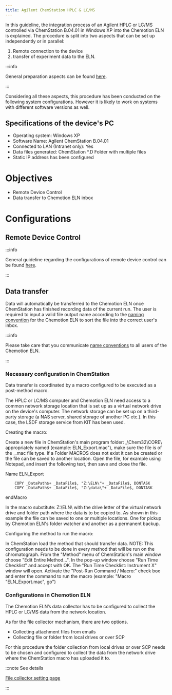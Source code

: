 ```yaml
---
title: Agilent ChemStation HPLC & LC/MS
---
```


In this guideline, the integration process of an Agilent HPLC or LC/MS controlled via ChemStation B.04.01 in Windows XP into the Chemotion ELN is explained.
The procedure is split into two aspects that can be set up independently or in parallel:

1. Remote connection to the device
2. transfer of experiment data to the ELN.

:::info

General preparation aspects can be found [here](../../devices#general-preparation-aspects).

:::

Considering all these aspects, this procedure has been conducted on the following system configurations.
However it is likely to work on systems with different software versions as well.

## Specifications of the device's PC

- Operating system: Windows XP
- Software Name: Agilent ChemStation B.04.01
- Connected to LAN (Intranet only): Yes
- Data files generated: ChemStation \*.D Folder with multiple files
- Static IP address has been configured

# Objectives

- Remote Device Control
- Data transfer to Chemotion ELN inbox

# Configurations

## Remote Device Control

:::info

General guideline regarding the configurations of remote device control can be found [here](../configurations/remote_control).

:::

## Data transfer

Data will automatically be transferred to the Chemotion ELN once ChemStation has finished recording data of the current run.
The user is required to input a valid file output name according to the [naming convention](../../devices#name-conventions) for the Chemotion ELN to sort the file into the correct user's inbox.

:::info

Please take care that you communicate [name conventions](../../devices#name-conventions) to all users of the Chemotion ELN.

:::

### Necessary configuration in ChemStation

Data transfer is coordinated by a macro configured to be executed as a post-method macro.

The HPLC or LC/MS computer and Chemotion ELN need access to a common network storage location that is set up as a virtual network drive on the device's computer.
The network storage can be set up on a third-party storage (a NAS server, shared storage of another PC etc.).
In this case, the LSDF storage service from KIT has been used.

Creating the macro:

Create a new file in ChemStation's main program folder: _\Chem32\CORE\ appropriately named (example: ELN_Export.mac"), make sure the file is of the _.mac file type.
If a Folder MACROS does not exist it can be created or the file can be saved to another location.
Open the file, for example using Notepad, and insert the following text, then save and close the file.

Name ELN_Export

        COPY _DataPath$+ _DataFile$, "Z:\ELN\"+ _DataFile$, DONTASK
        COPY _DataPath$+ _DataFile$, "Z:\data\"+ _DataFile$, DONTASK

endMacro

In the macro substitute:
Z:\ELN\ with the drive letter of the virtual network drive and folder path where the data is to be copied to.
As shown in this example the file can be saved to one or multiple locations.
One for pickup by Chemotion ELN's folder watcher and another as a permanent backup.

Configuring the method to run the macro:

In ChemStation load the method that should transfer data.
NOTE: This configuration needs to be done in every method that will be run on the chromatograph.
From the "Method" menu of ChemStation's main window choose "Edit Entire Method...".
In the pop-up window choose "Run Time Checklist" and accept with OK. The "Run Time Checklist: Instrument X" window will open.
Activate the "Post-Run Command / Macro:" check box and enter the command to run the macro (example: "Macro "ELN_Export.mac", go")

### Configurations in Chemotion ELN

The Chemotion ELN’s data collector has to be configured to collect the HPLC or LC/MS data from the network location.

As for the file collector mechanism, there are two options.

- Collecting attachment files from emails
- Collecting file or folder from local drives or over SCP

For this procedure the folder collection from local drives or over SCP needs to be chosen and configured to collect the data from the network drive where the ChemStation macro has uploaded it to.

:::note See details

[File collector setting page](../../install_configure/configuration#file-collection)

:::
